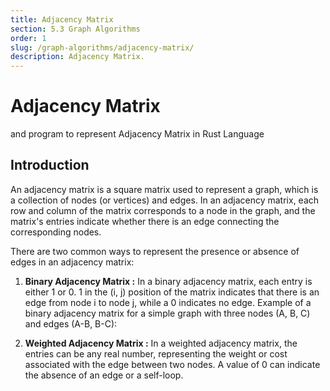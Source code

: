 ```yaml
---
title: Adjacency Matrix
section: 5.3 Graph Algorithms
order: 1
slug: /graph-algorithms/adjacency-matrix/
description: Adjacency Matrix.
---
```


# Adjacency Matrix
and program to represent Adjacency Matrix in Rust Language

## Introduction

An adjacency matrix is a square matrix used to represent a graph, which is a collection of nodes (or vertices) and edges.
In an adjacency matrix, each row and column of the matrix corresponds to a node in the graph, and the matrix's entries indicate whether there is an edge connecting the corresponding nodes.

There are two common ways to represent the presence or absence of edges in an adjacency matrix:

1. **Binary Adjacency Matrix :** In a binary adjacency matrix, each entry is either 1 or 0. 1 in the (i, j) position of the matrix indicates that there is an edge from node i to node j, while a 0 indicates no edge.
Example of a binary adjacency matrix for a simple graph with three nodes (A, B, C) and edges (A-B, B-C):

2. **Weighted Adjacency Matrix :** In a weighted adjacency matrix, the entries can be any real number, representing the weight or cost associated with the edge between two nodes. A value of 0 can indicate the absence of an edge or a self-loop.

